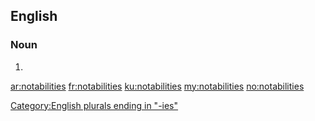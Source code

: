 ==English==

===Noun===
{{head|en|plural}}

# {{plural of|notability|lang=en}}

[[Category:English plurals ending in "-ies"]]

[[ar:notabilities]]
[[fr:notabilities]]
[[ku:notabilities]]
[[my:notabilities]]
[[no:notabilities]]
